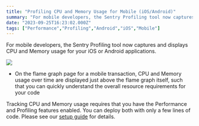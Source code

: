 ```yaml
---
title: "Profiling CPU and Memory Usage for Mobile (iOS/Android)"
summary: "For mobile developers, the Sentry Profiling tool now captures and displays CPU and Memory usage for your iOS or Android applications. Tracking CPU and Memory..."
date: "2023-09-25T16:23:02.000Z"
tags: ["Performance","Profiling","Android","iOS","Mobile"]
---
```


  For mobile developers, the Sentry Profiling tool now captures and displays CPU and Memory usage for your iOS or Android applications.

![](https://ik.imagekit.io/launchnotes/production/th7bqudw8etdqhye21nl4s9rdw38#t=0.1)

* On the flame graph page for a mobile transaction, CPU and Memory usage over time are displayed just above the flame graph itself, such that you can quickly understand the overall resource requirements for your code

Tracking CPU and Memory usage requires that you have the Performance and Profiling features enabled. You can deploy both with only a few lines of code. Please see our [setup guide](https://docs.sentry.io/product/profiling/getting-started/) for details.
